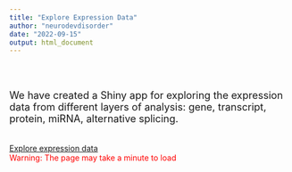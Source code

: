 ```yaml
---
title: "Explore Expression Data"
author: "neurodevdisorder"
date: "2022-09-15"
output: html_document
---
```

</br></br>
<div class="row">
<div class="col-md-6 text-center">
<font size="4">
We have created a Shiny app for exploring the expression data from different layers of analysis: gene, transcript, protein, miRNA, alternative splicing. 
</font>
</br></br></br>
<a class="btn btn-default" href="https://canceddalab.shinyapps.io/DShuman/" role="button">
Explore expression data</a>
</br>
<span style="color:red">Warning: The page may take a minute to load</span>
</div>
